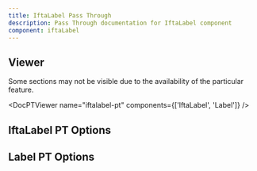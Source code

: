 ```yaml
---
title: IftaLabel Pass Through
description: Pass Through documentation for IftaLabel component
component: iftaLabel
---
```


## Viewer

Some sections may not be visible due to the availability of the particular feature.

<DocPTViewer name="iftalabel-pt" components={['IftaLabel', 'Label']} />

## IftaLabel PT Options

<DocTable name="IftaLabel" category="pt" />

## Label PT Options

<DocTable name="Label" category="pt" />
